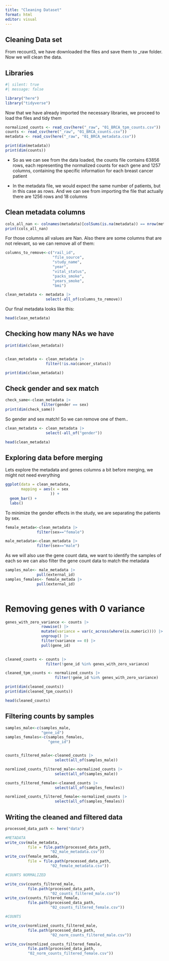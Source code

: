 ```yaml
---
title: "Cleaning Dataset"
format: html
editor: visual
---
```


## Cleaning Data set

From recount3, we have downloaded the files and save them to \_raw folder. Now we will clean the data.

## Libraries

```r
#| silent: true
#| message: false

library("here")
library("tidyverse")
```

Now that we have already imported the necessary libraries, we proceed to load the files and tidy them

```r
normalized_counts <- read_csv(here("_raw", "01_BRCA_tpm_counts.csv"))
counts <- read_csv(here("_raw", "01_BRCA_counts.csv"))
metadata <- read_csv(here("_raw", "01_BRCA_metadata.csv"))

```

```r
print(dim(metadata))
print(dim(counts))

```

-   So as we can see from the data loaded, the counts file contains 63856 rows, each representing the normalized counts for each gene and 1257 columns, containing the specific information for each breast cancer patient

-   In the metadata file, we would expect the same number of patients, but in this case as rows. And we can see from importing the file that actually there are 1256 rows and 18 columns

## Clean metadata columns

```r
cols_all_nan <- colnames(metadata)[colSums(is.na(metadata)) == nrow(metadata)]
print(cols_all_nan)

```

For those columns all values are Nan. Also there are some columns that are not relevant, so we can remove all of them:

```r

columns_to_remove<-c("rail_id",
                     "file_source",
                     "study_name",
                     "year",
                     "vital_status",
                     "packs_smoke",
                     "years_smoke",
                     "bmi")

clean_metadata <- metadata |> 
                  select(-all_of(columns_to_remove))
```

Our final metadata looks like this:

```r
head(clean_metadata)
```

## Checking how many NAs we have

```r
print(dim(clean_metadata))


clean_metadata <- clean_metadata |> 
                  filter(!is.na(cancer_status))

print(dim(clean_metadata))


```

## Check gender and sex match

```r
check_same<-clean_metadata |> 
                filter(gender == sex)
print(dim(check_same))

```

So gender and sex match! So we can remove one of them..

```r

clean_metadata <- clean_metadata |> 
                  select(-all_of("gender"))
```

```r
head(clean_metadata)
```

## Exploring data before merging

Lets explore the metadata and genes columns a bit before merging, we might not need everything

```r
ggplot(data = clean_metadata,
       mapping = aes(x = sex
                    )) +
  geom_bar() +
  labs()

```

To minimize the gender effects in the study, we are separating the patients by sex.

```r
female_metada<-clean_metadata |>  
              filter(sex=="female")

male_metadata<-clean_metadata |>
              filter(sex=="male")
```

As we will also use the gene count data, we want to identify the samples of each so we can also filter the gene count data to match the metadata

```r
samples_male<- male_metadata |> 
              pull(external_id)
samples_females<- female_metada |> 
              pull(external_id)



```

# Removing genes with 0 variance

```r
genes_with_zero_variance <- counts |> 
                rowwise() |> 
                mutate(variance = var(c_across(where(is.numeric)))) |>
                ungroup() |> 
                filter(variance == 0) |> 
                pull(gene_id)
                

```

```r
cleaned_counts <- counts |> 
                  filter(!gene_id %in% genes_with_zero_variance)

cleaned_tpm_counts <- normalized_counts |> 
                      filter(!gene_id %in% genes_with_zero_variance)


```

```r
print(dim(cleaned_counts))
print(dim(cleaned_tpm_counts))

```

```r
head(cleaned_counts)
```

## Filtering counts by samples

```r

samples_male<-c(samples_male, 
                "gene_id")
samples_females<-c(samples_females,
                   "gene_id")


counts_filtered_male<-cleaned_counts |> 
                      select(all_of(samples_male))

normlized_counts_filtered_male<-normalized_counts |> 
                      select(all_of(samples_male))

counts_filtered_female<-cleaned_counts |> 
                      select(all_of(samples_females))

normlized_counts_filtered_female<-normalized_counts |> 
                      select(all_of(samples_females))

```

## Writing the cleaned and filtered data

```r



processed_data_path <- here("data")

#METADATA
write_csv(male_metadata, 
          file = file.path(processed_data_path,
                    "02_male_metadata.csv"))
write_csv(female_metada,
          file = file.path(processed_data_path,
                    "02_female_metadata.csv"))

#COUNTS NORMALIZED

write_csv(counts_filtered_male,
          file.path(processed_data_path,
                    "02_counts_filtered_male.csv"))
write_csv(counts_filtered_female,
          file.path(processed_data_path,
                    "02_counts_filtered_female.csv"))

#COUNTS

write_csv(normlized_counts_filtered_male,
          file.path(processed_data_path,
                    "02_norm_counts_filtered_male.csv"))

write_csv(normlized_counts_filtered_female,
          file.path(processed_data_path,
          "02_norm_counts_filtered_female.csv"))


```
